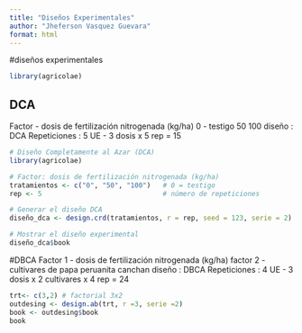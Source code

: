 ```yaml
---
title: "Diseños Experimentales"
author: "Jheferson Vasquez Guevara"
format: html
---
```


#diseños experimentales 
```r
library(agricolae)
```

## DCA
Factor - dosis de fertilización nitrogenada (kg/ha)
0 - testigo
50
100
diseño : DCA
Repeticiones : 5
UE - 3 dosis x 5 rep = 15
```r
# Diseño Completamente al Azar (DCA)
library(agricolae)

# Factor: dosis de fertilización nitrogenada (kg/ha)
tratamientos <- c("0", "50", "100")   # 0 = testigo
rep <- 5                              # número de repeticiones

# Generar el diseño DCA
diseño_dca <- design.crd(tratamientos, r = rep, seed = 123, serie = 2)

# Mostrar el diseño experimental
diseño_dca$book
```

#DBCA
Factor 1 - dosis de fertilización nitrogenada (kg/ha)
factor 2 - cultivares de papa
peruanita
canchan
diseño : DBCA
Repeticiones : 4
UE - 3 dosis x 2 cultivares x 4 rep = 24
```r
trt<- c(3,2) # factorial 3x2
outdesing <- design.ab(trt, r =3, serie =2)
book <- outdesing$book
book
```

